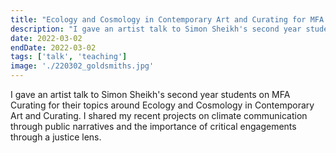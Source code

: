 ```yaml
---
title: "Ecology and Cosmology in Contemporary Art and Curating for MFA Curating at Goldsmiths College, London"
description: "I gave an artist talk to Simon Sheikh's second year students on MFA Curating for their topics around Ecology and Cosmology in Contemporary Art and Curating. I shared my recent projects on climate communication through public narratives and the importance of critical engagements through a justice lens.   "
date: 2022-03-02
endDate: 2022-03-02
tags: ['talk', 'teaching']
image: './220302_goldsmiths.jpg'
---
```


I gave an artist talk to Simon Sheikh's second year students on MFA Curating for their topics around Ecology and Cosmology in Contemporary Art and Curating. I shared my recent projects on climate communication through public narratives and the importance of critical engagements through a justice lens.  